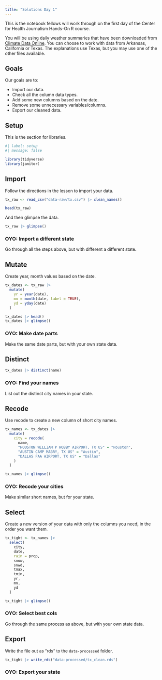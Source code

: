 ```yaml
---
title: "Solutions Day 1"
---
```


This is the notebook fellows will work through on the first day of the Center for Health Journalism Hands-On R course.

You will be using daily weather summaries that have been downloaded  from [Climate Data Online](https://www.ncei.noaa.gov/cdo-web/datasets). You can choose to work with data from Arkansas, California or Texas. The explanations use Texas, but you may use one of the other files available.

## Goals

Our goals are to:

- Import our data.
- Check all the column data types.
- Add some new columns based on the date.
- Remove some unnecessary variables/columns.
- Export our cleaned data.

## Setup

This is the section for libraries.

```r
#| label: setup
#| message: false

library(tidyverse)
library(janitor)
```

## Import

Follow the directions in the lesson to import your data. 

```r
tx_raw <- read_csv("data-raw/tx.csv") |> clean_names()

head(tx_raw)
```

And then glimpse the data.

```r
tx_raw |> glimpse()
```
### OYO: Import a different state

Go through all the steps above, but with different a different state.



## Mutate

Create year, month values based on the date.

```r
tx_dates <- tx_raw |> 
  mutate(
    yr = year(date),
    mn = month(date, label = TRUE),
    yd = yday(date)
  )

tx_dates |> head()
tx_dates |> glimpse()
```

### OYO: Make date parts

Make the same date parts, but with your own state data.


## Distinct

```r
tx_dates |> distinct(name)
```

### OYO: Find your names

List out the distinct city names in your state.


## Recode

Use recode to create a new column of short city names.

```r
tx_names <- tx_dates |> 
  mutate(
    city = recode(
      name,
      "HOUSTON WILLIAM P HOBBY AIRPORT, TX US" = "Houston",
      "AUSTIN CAMP MABRY, TX US" = "Austin",
      "DALLAS FAA AIRPORT, TX US" = "Dallas"
    )
  )

tx_names |> glimpse()
```

### OYO: Recode your cities

Make similar short names, but for your state.


## Select

Create a new version of your data with only the columns you need, in the order you want them.

```r
tx_tight <- tx_names |> 
  select(
    city,
    date,
    rain = prcp,
    snow,
    snwd,
    tmax,
    tmin,
    yr,
    mn,
    yd
  )

tx_tight |> glimpse()
```

### OYO: Select best cols

Go through the same process as above, but with your own state data.



## Export

Write the file out as "rds" to the `data-processed` folder.

```r
tx_tight |> write_rds("data-processed/tx_clean.rds")
```

### OYO: Export your state


